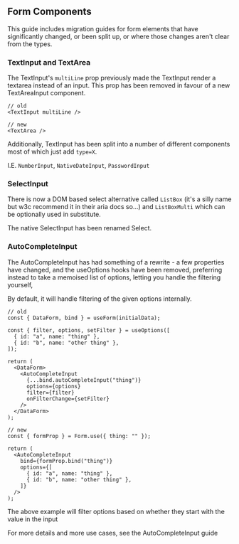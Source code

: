 
<Meta title="Migration Guides/Form Components" />

## Form Components

This guide includes migration guides for form elements that have significantly changed, or been split up, or where those changes aren't clear from the types.

### TextInput and TextArea

The TextInput's `multiLine` prop previously made the TextInput render a textarea instead of an input. This prop has been removed in favour of a new TextAreaInput component.

```tsx
// old
<TextInput multiLine />

// new
<TextArea />
```

Additionally, TextInput has been split into a number of different components most of which just add `type=X`.

I.E. `NumberInput`, `NativeDateInput`, `PasswordInput`

### SelectInput

There is now a DOM based select alternative called `ListBox` (it's a silly name but w3c recommend it in their aria docs so...) and `ListBoxMulti` which can be optionally used in substitute.

The native SelectInput has been renamed Select.

### AutoCompleteInput

The AutoCompleteInput has had something of a rewrite - a few properties have changed, and the useOptions hooks have been removed, preferring instead to take a memoised list of options, letting you handle the filtering yourself,

By default, it will handle filtering of the given options internally.

```tsx
// old
const { DataForm, bind } = useForm(initialData);

const { filter, options, setFilter } = useOptions([
  { id: "a", name: "thing" },
  { id: "b", name: "other thing" },
]);

return (
  <DataForm>
    <AutoCompleteInput
      {...bind.autoCompleteInput("thing")}
      options={options}
      filter={filter}
      onFilterChange={setFilter}
    />
  </DataForm>
);
```

```tsx
// new
const { formProp } = Form.use({ thing: "" });

return (
  <AutoCompleteInput
    bind={formProp.bind("thing")}
    options={[
      { id: "a", name: "thing" },
      { id: "b", name: "other thing" },
    ]}
  />
);
```

The above example will filter options based on whether they start with the value in the input

For more details and more use cases, see the AutoCompleteInput guide
